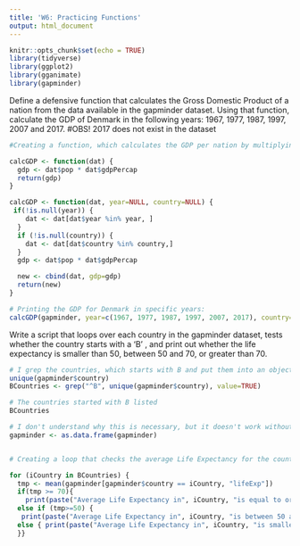 ```yaml
---
title: 'W6: Practicing Functions'
output: html_document
---
```


```r
knitr::opts_chunk$set(echo = TRUE)
library(tidyverse)
library(ggplot2)
library(gganimate)
library(gapminder)
```
Define a defensive function that calculates the Gross Domestic Product of a nation from the data available in the gapminder dataset. Using that function, calculate the GDP of Denmark in the following years: 1967, 1977, 1987, 1997, 2007 and 2017.
#OBS! 2017 does not exist in the dataset

```r
#Creating a function, which calculates the GDP per nation by multiplying the "GDP per capita" with "population":

calcGDP <- function(dat) {
  gdp <- dat$pop * dat$gdpPercap
  return(gdp)
}

calcGDP <- function(dat, year=NULL, country=NULL) {
 if(!is.null(year)) {
    dat <- dat[dat$year %in% year, ]
  }
  if (!is.null(country)) {
    dat <- dat[dat$country %in% country,]
  }
  gdp <- dat$pop * dat$gdpPercap

  new <- cbind(dat, gdp=gdp)
  return(new)
}

# Printing the GDP for Denmark in specific years:
calcGDP(gapminder, year=c(1967, 1977, 1987, 1997, 2007, 2017), country="Denmark")
```


Write a script that loops over each country in the gapminder dataset, tests whether the country starts with a ‘B’ , and print out whether the life expectancy is smaller than 50, between 50 and 70, or greater than 70.

```r
# I grep the countries, which starts with B and put them into an object called BCountries
unique(gapminder$country)
BCountries <- grep("^B", unique(gapminder$country), value=TRUE) 

```


```r
# The countries started with B listed
BCountries
```

```r
# I don't understand why this is necessary, but it doesn't work without (Help??):
gapminder <- as.data.frame(gapminder) 


# Creating a loop that checks the average Life Expectancy for the countries starting with B, whereafter it prints them 

for (iCountry in BCountries) {
  tmp <- mean(gapminder[gapminder$country == iCountry, "lifeExp"])
  if(tmp >= 70){
    print(paste("Average Life Expectancy in", iCountry, "is equal to or larger than")) }  
  else if (tmp>=50) {
   print(paste("Average Life Expectancy in", iCountry, "is between 50 and 70 years"))}
  else { print(paste("Average Life Expectancy in", iCountry, "is smaller than 50"))
  }}
```



